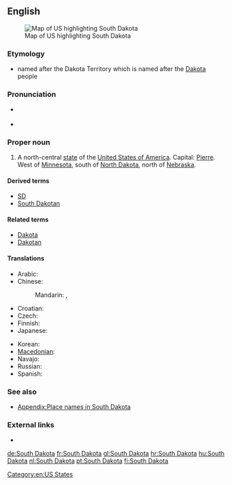 ==English==
[[Image:Map of USA highlighting South Dakota.png|thumb|right|Map of US highlighting South Dakota]]

===Etymology===
* named after the Dakota Territory which is named after the [[Dakota]] people

===Pronunciation===
* {{a|US}} {{IPA|/ˈsaʊθ dəˈkoʊ.tə/}}
* {{audio|En-us-South Dakota.ogg|Audio (US)}}

===Proper noun===
{{en-proper noun|sg=[[south|South]] [[Dakota]]}}

# A north-central [[state]] of the [[United States of America]]. Capital: [[Pierre]]. West of [[Minnesota]], south of [[North Dakota]], north of [[Nebraska]].

====Derived terms====
* [[SD]]
* [[South Dakotan]]

====Related terms====
* [[Dakota]]
* [[Dakotan]]

====Translations====
{{trans-top|state of the USA}}
* Arabic: {{t|ar|داكوتا الجنوبية|f|tr=dakuuta al-janubíyya|sc=Arab}}
* Chinese:
*: Mandarin: {{t|zh|南達科他|sc=Hani}}, {{t|zh|南达科他|tr=Nán-Dákētā|sc=Hani}}
* Croatian: {{t|hr|Južna Dakota}}
* Czech: {{t|cs|Jižní Dakota|f}}
* Finnish: {{t+|fi|Etelä-Dakota}}
* Japanese: {{t|ja|サウスダコタ|tr=Sausu-Dakota|sc=Jpan}}
{{trans-mid}}
* Korean: {{t|ko|사우스다코타|tr=Sauseu-Dakota|sc=Kore}}
* [[Macedonian]]: {{t|mk|Јужна Дакота|f|tr=Júžna Dakóta}}
* Navajo: {{tø|nv|Shádiʼááhjí Díkóodah hahoodzo}}
* Russian: {{t-|ru|Южная Дакота|f|tr=Júžnaja Dakóta}}
* Spanish: {{t+|es|Dakota del Sur|f}}
{{trans-bottom}}

===See also===
* [[Appendix:Place names in South Dakota]]

===External links===
* {{pedialite}}

[[Category:en:US States]]

[[de:South Dakota]]
[[fr:South Dakota]]
[[gl:South Dakota]]
[[hr:South Dakota]]
[[hu:South Dakota]]
[[nl:South Dakota]]
[[pt:South Dakota]]
[[fi:South Dakota]]